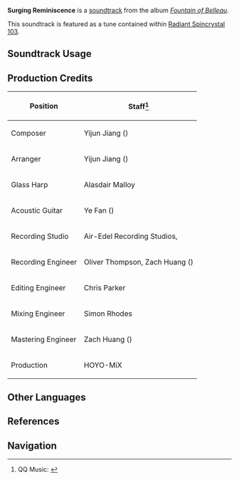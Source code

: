 {{Soundtrack Infobox
|image          = Fountain of Belleau.png
|album          = Fountain of Belleau
|disc           = 3
|number         = 72
|featured       = 
|featured2      = 
|featured3      = 
|featured_disc  = 
|featured_disc2 = 
|featured_disc3 = 
|youtube_id     = XeFWyeLBTBU
|spotify_id     = 4wAbQ86OeDgLLKCA4evrAv
|previous       = Following the Torrent
|next           = Diaphanous Dream
}}
'''Surging Reminiscence''' is a [[soundtrack]] from the album ''[[Fountain of Belleau]]''.

This soundtrack is featured as a tune contained within [[Radiant Spincrystal 103]].

==Soundtrack Usage==
{{Soundtrack Usage
|quest    = 
|location = Fontaine//underwater
|domain   = Imaginarium Theater//Theater Lobby
|eventgameplay = Radiant Harvest//challenge IV;;Lean, Mean, Cleaning Machine!//stage III
|teapot   = 103
}}

==Production Credits==
{| class="wikitable"
! Position
! Staff<ref>QQ Music: [https://y.qq.com/n/ryqq/songDetail/000kwl210Fy1Hz {{zh|沧潮的溯想 Surging Reminiscence}}]</ref>
|-
! Composer
| Yijun Jiang ({{zh|姜以君}})
|-
! Arranger
| Yijun Jiang ({{zh|姜以君}})
|-
! Glass Harp
| Alasdair Malloy
|-
! Acoustic Guitar
| Ye Fan ({{zh|范晔}})
|-
! Recording Studio
| Air-Edel Recording Studios, {{Not a Typo|52Hz Studio}}
|-
! Recording Engineer
| Oliver Thompson, Zach Huang ({{zh|黄巍}})
|-
! Editing Engineer
| Chris Parker
|-
! Mixing Engineer
| Simon Rhodes
|-
! Mastering Engineer
| Zach Huang ({{zh|黄巍}})
|-
! Production
| HOYO-MiX
|}
<!--
==Videos==
<gallery>
</gallery>

==Trivia==
-->
==Other Languages==
{{Other Languages
|en      = Surging Reminiscence
|zhs     = 沧潮的溯想
|zhs_rm  = 
|zhs_tl  = 
|ja      = 滄波の追想
|ja_rm   = Souha no Tsuisou
|ja_tl   = 
}}

==References==
{{Reflist}}

==Navigation==
{{Soundtrack Navbox|Fountain of Belleau}}